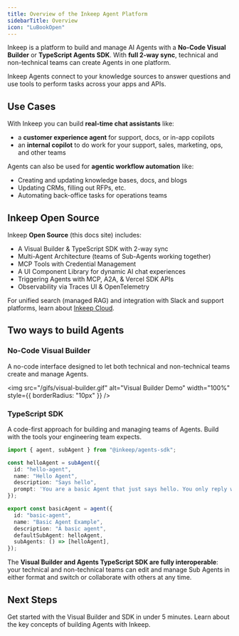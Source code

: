 ```yaml
---
title: Overview of the Inkeep Agent Platform
sidebarTitle: Overview
icon: "LuBookOpen"
---
```


Inkeep is a platform to build and manage AI Agents with a **No-Code Visual Builder** or **TypeScript Agents SDK**. With **full 2-way sync**, technical and non-technical teams can create Agents in one platform.

Inkeep Agents connect to your knowledge sources to answer questions and use tools to perform tasks across your apps and APIs.

## Use Cases

With Inkeep you can build **real-time chat assistants** like:
- a **customer experience agent** for support, docs, or in-app copilots
- an **internal copilot** to do work for your support, sales, marketing, ops, and other teams

Agents can also be used for **agentic workflow automation** like:
- Creating and updating knowledge bases, docs, and blogs
- Updating CRMs, filling out RFPs, etc.
- Automating back-office tasks for operations teams

## Inkeep Open Source

Inkeep **Open Source** (this docs site) includes:
- A Visual Builder & TypeScript SDK with 2-way sync
- Multi-Agent Architecture (teams of Sub-Agents working together)
- MCP Tools with Credential Management
- A UI Component Library for dynamic AI chat experiences
- Triggering Agents with MCP, A2A, & Vercel SDK APIs
- Observability via Traces UI & OpenTelemetry

For unified search (managed RAG) and integration with Slack and support platforms, learn about [Inkeep Cloud](https://inkeep.com/get-started).

## Two ways to build Agents

### No-Code Visual Builder

A no-code interface designed to let both technical and non-technical teams create and manage Agents.

<img
  src="/gifs/visual-builder.gif"
  alt="Visual Builder Demo"
  width="100%"
  style={{ borderRadius: "10px" }}
/>

### TypeScript SDK

A code-first approach for building and managing teams of Agents. Build with the tools your engineering team expects.

   ```typescript
   import { agent, subAgent } from "@inkeep/agents-sdk";

   const helloAgent = subAgent({
     id: "hello-agent",
     name: "Hello Agent",
     description: "Says hello",
     prompt: 'You are a basic Agent that just says hello. You only reply with the word "hello", but you may do it in different variations like h3110, h3110w0rld, h3110w0rld! etc...',
   });

   export const basicAgent = agent({
     id: "basic-agent",
     name: "Basic Agent Example",
     description: "A basic agent",
     defaultSubAgent: helloAgent,
     subAgents: () => [helloAgent],
   });
   ```

The **Visual Builder and Agents TypeScript SDK are fully interoperable**: your technical and non-technical teams can edit and manage Sub Agents in either format and switch or collaborate with others at any time.

## Next Steps

<Cards>
  <Card title="Follow the Quick Start" icon="LuZap" href="/quick-start">
    Get started with the Visual Builder and SDK in under 5 minutes.
  </Card>
  <Card title="Conceptual Overview" icon="LuLightbulb" href="/concepts">
    Learn about the key concepts of building Agents with Inkeep.
  </Card>
</Cards>
